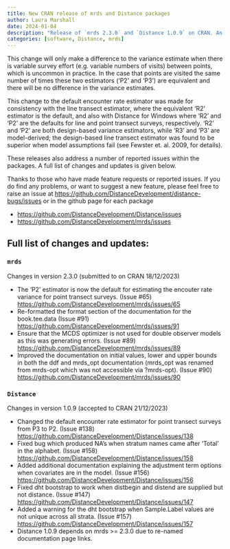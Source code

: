 ```yaml
---
title: New CRAN release of mrds and Distance packages
author: Laura Marshall
date: 2024-01-04
description: "Release of `mrds 2.3.0` and `Distance 1.0.9` on CRAN. An important update is that the default encounter rate variance estimator for point transect surveys has now been changed from the 'P3' estimator to the 'P2' estimator."
categories: [software, Distance, mrds]
---
```


This change will only make a difference to the variance estimate when there is variable survey effort (e.g. variable numbers of visits) between points, which is uncommon in practice. In the case that points are visited the same number of times these two estimators ('P2' and 'P3') are equivalent and there will be no difference in the variance estimates. 

This change to the default encounter rate estimator was made for consistency with the line transect estimator, where the equivalent 'R2' estimator is the default, and also with Distance for Windows where 'R2' and 'P2' are the defaults for line and point transect surveys, respectively. 'R2' and 'P2' are both design-based variance estimators, while 'R3' and 'P3' are model-derived; the design-based line transect estimator was found to be superior when model assumptions fail (see Fewster et. al. 2009, for details).

These releases also address a number of reported issues within the packages. A full list of changes and updates is given below.

Thanks to those who have made feature requests or reported issues. If you do find any problems, or want to suggest a new feature, please feel free to raise an issue at <https://github.com/DistanceDevelopment/distance-bugs/issues> or in the github page for each package

- <https://github.com/DistanceDevelopment/Distance/issues>
- <https://github.com/DistanceDevelopment/mrds/issues>

## Full list of changes and updates:

### `mrds`

Changes in version 2.3.0 (submitted to on CRAN 18/12/2023)

-   The 'P2' estimator is now the default for estimating the encouter rate variance for point transect surveys. (Issue #65) <https://github.com/DistanceDevelopment/mrds/issues/65>
-   Re-formatted the format section of the documentation for the book.tee.data (Issue #91) <https://github.com/DistanceDevelopment/mrds/issues/91>
-   Ensure that the MCDS optimizer is not used for double observer models as this was generating errors. (Issue #89) <https://github.com/DistanceDevelopment/mrds/issues/89>
-   Improved the documentation on initial values, lower and upper bounds in both the ddf and mrds_opt documentation (mrds_opt was renamed from mrds-opt which was not accessible via ?mrds-opt). (Issue #90) <https://github.com/DistanceDevelopment/mrds/issues/90>


### `Distance`

Changes in version 1.0.9 (accepted to CRAN 21/12/2023)

-   Changed the default encounter rate estimator for point transect surveys from P3 to P2. (Issue #138) <https://github.com/DistanceDevelopment/Distance/issues/138>
-   Fixed bug which produced NA's when stratum names came after 'Total' in the alphabet. (Issue #158) <https://github.com/DistanceDevelopment/Distance/issues/158>
-   Added additional documentation explaining the adjustment term options when covariates are in the model. (Issue #156) <https://github.com/DistanceDevelopment/Distance/issues/156>
-   Fixed dht bootstrap to work when distbegin and distend are supplied but not distance. (Issue #147) <https://github.com/DistanceDevelopment/Distance/issues/147>
-   Added a warning for the dht bootstrap when Sample.Label values are not unique across all strata. (Issue #157) <https://github.com/DistanceDevelopment/Distance/issues/157>
-   Distance 1.0.9 depends on mrds >= 2.3.0 due to re-named documentation page links.
